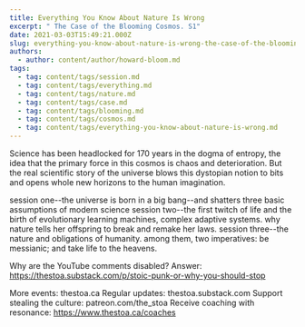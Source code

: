 ```yaml
---
title: Everything You Know About Nature Is Wrong
excerpt: " The Case of the Blooming Cosmos. S1"
date: 2021-03-03T15:49:21.000Z
slug: everything-you-know-about-nature-is-wrong-the-case-of-the-blooming-cosmos-s1
authors:
  - author: content/author/howard-bloom.md
tags:
  - tag: content/tags/session.md
  - tag: content/tags/everything.md
  - tag: content/tags/nature.md
  - tag: content/tags/case.md
  - tag: content/tags/blooming.md
  - tag: content/tags/cosmos.md
  - tag: content/tags/everything-you-know-about-nature-is-wrong.md
---
```


Science has been headlocked for 170 years in the dogma of entropy, the idea that the primary force in this cosmos is chaos and deterioration. But the real scientific story of the universe blows this dystopian notion to bits and opens whole new horizons to the human imagination.

session one--the universe is born in a big bang--and shatters three basic assumptions of modern science
session two--the first twitch of life and the birth of evolutionary learning machines, complex adaptive systems. why nature tells her offspring to break and remake her laws.
session three--the nature and obligations of humanity. among them, two imperatives: be messianic; and take life to the heavens.

Why are the YouTube comments disabled? Answer: https://thestoa.substack.com/p/stoic-punk-or-why-you-should-stop

More events: thestoa.ca
Regular updates: thestoa.substack.com
Support stealing the culture: patreon.com/the_stoa
Receive coaching with resonance: https://www.thestoa.ca/coaches
